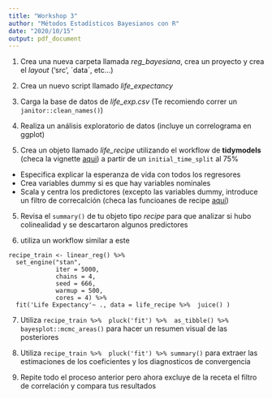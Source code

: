 ```yaml
---
title: "Workshop 3"
author: "Métodos Estadísticos Bayesianos con R"
date: "2020/10/15"
output: pdf_document
---
```


1. Crea una nueva carpeta llamada *reg_bayesiana*, crea un proyecto y crea el *layout* ('src', ´data´, etc...)

2. Crea un nuevo script llamado *life_expectancy*

3. Carga la base de datos de *life_exp.csv* (Te recomiendo correr un `janitor::clean_names()`)

4. Realiza un análisis exploratorio de datos (incluye un correlograma en ggplot)

4. Crea un objeto llamado *life_recipe* utilizando el workflow de **tidymodels** (checa la vignette [aqui](https://www.tidymodels.org/learn/models/parsnip-ranger-glmnet/)) a partir de un `initial_time_split` al 75%

  - Especifica explicar la esperanza de vida con todos los regresores
  - Crea variables dummy si es que hay variables nominales
  - Scala y centra los predictores (excepto las variables dummy, introduce un filtro de correcalción (checa las funcioanes de recipe [aquí](https://recipes.tidymodels.org/reference/index.html))
  
5. Revisa el `summary()` de tu objeto tipo *recipe* para que analizar si hubo colinealidad y se descartaron algunos predictores

6. utiliza un workflow similar a este 

```
recipe_train <- linear_reg() %>%
  set_engine("stan",
             iter = 5000, 
             chains = 4, 
             seed = 666, 
             warmup = 500, 
             cores = 4) %>%
  fit('Life Expectancy'~ ., data = life_recipe %>%  juice() )

```

7. Utiliza `recipe_train %>%  pluck('fit') %>%  as_tibble() %>% bayesplot::mcmc_areas()` para hacer un resumen visual de las posteriores 

8. Utiliza `recipe_train %>%  pluck('fit') %>% summary()` para extraer las estimaciones de los coeficientes y los diagnosticos de convergencia

9. Repite todo el proceso anterior pero ahora excluye de la receta el filtro de correlación y compara tus resultados



